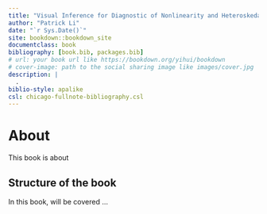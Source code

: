 ```yaml
--- 
title: "Visual Inference for Diagnostic of Nonlinearity and Heteroskedasticy in Linear Regression"
author: "Patrick Li"
date: "`r Sys.Date()`"
site: bookdown::bookdown_site
documentclass: book
bibliography: [book.bib, packages.bib]
# url: your book url like https://bookdown.org/yihui/bookdown
# cover-image: path to the social sharing image like images/cover.jpg
description: |
  .
biblio-style: apalike
csl: chicago-fullnote-bibliography.csl
---
```


# About

This book is about 

## Structure of the book

In this book, will be covered ...
